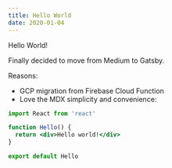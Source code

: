 ```yaml
---
title: Hello World
date: 2020-01-04
---
```


Hello World!

Finally decided to move from Medium to Gatsby.

Reasons:

- GCP migration from Firebase Cloud Function
- Love the MDX simplicity and convenience:

```jsx
import React from 'react'

function Hello() {
  return <div>Hello world!</div>
}

export default Hello
```